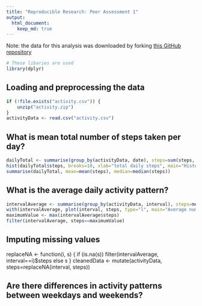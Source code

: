 ```yaml
---
title: "Reproducible Research: Peer Assessment 1"
output: 
  html_document:
    keep_md: true
---
```

Note: the data for this analysis was downloaded by forking [this GitHub repository](http://github.com/rdpeng/RepData_PeerAssessment1)

```r
# These libaries are used
library(dplyr)
```


## Loading and preprocessing the data
```r
if (!file.exists("activity.csv")) {
    unzip("activity.zip")
}
activityData <- read.csv("activity.csv")
```

## What is mean total number of steps taken per day?
```r
dailyTotal <- summarise(group_by(activityData, date), steps=sum(steps, na.rm = TRUE))
hist(dailyTotal$steps, breaks=10, xlab="total daily steps", main="Histogram of total daily steps")
summarise(dailyTotal, mean=mean(steps), median=median(steps))
```

## What is the average daily activity pattern?
```r
intervalAverage <- summarise(group_by(activityData, interval), steps=mean(steps, na.rm = TRUE))
with(intervalAverage, plot(interval, steps, type="l", main="Average number of steps per 5 minute interval accross all days"))
maximumValue <- max(intervalAverage$steps)
filter(intervalAverage, steps==maximumValue)
```


## Imputing missing values
replaceNA <- function(i, s) {
    if (is.na(s)) filter(intervalAverage, interval==i)$steps else s
}
cleanedData <- mutate(activityData, steps=replaceNA(interval, steps))


## Are there differences in activity patterns between weekdays and weekends?
